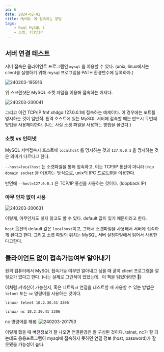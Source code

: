 ```yaml
---
id: 6
date: 2024-02-02
title: MySQL 에 접속하는 방법
tags:
    - Real MySQL 1
    - 소켓, TCP/IP
---
```


## 서버 연결 테스트

서버 접속은 클라이언트 프로그램인 `mysql` 을 이용할 수 있다.
(unix, linux에서는 client를 실행하기 위해 mysql 프로그램을 PATH 환경변수에 등록하자.)

![240203-195916](/posts/6-connect-mysql-server/240203-195916.png)

위 스크린샷은 MySQL 소켓 파일을 이용해 접속하는 예제다.

![240203-200041](/posts/6-connect-mysql-server/240203-200041.png)

그리고 이건 TCP/IP fmf xhdgo 127.0.0.1에 접속하는 예제이다. 이 경우에는 포트를 명시하는 것이 일반적.
원격 호스트에 있는 MySQL 서버에 접속할 때는 반드시 두번째 방법을 사용해야한다. (나는 사실 소켓 파일을 사용하는 방법을 몰랐다.)

### 소켓 vs 인터넷

MySQL 서버접속시 호스트에 `localhost` 를 명시하는 것과 `127.0.0.1` 을 명시하는 것은 의미가 다르다고 한다.

`--host=localhost` 는 소켓파일을 통해 접속하고, 이는 TCP/IP 통신이 아니라 `Unix domain socket` 을 이용하는 방식으로, unix의 IPC 프로토콜을 이용한다.

반면에 `--host=127.0.0.1` 은 TCP/IP 통신을 사용하는 것이다. (loopback IP)

### 아무 인자 없이 사용

![240203-200631](/posts/6-connect-mysql-server/240203-200631.png)

이렇게, 아무인자도 넣지 않고도 할 수 있다.
default 값이 있기 때문이라고 한다.

`host` 옵션의 default 값은 `localhost`이고, 그래서 소켓파일을 사용해서 서버에 접속하게 된다고 한다.
그리고 소켓 파일의 위치는 MySQL 서버 설정파일에서 읽어서 사용한다고한다.

## 클라이언트 없이 접속가능여부 알아내기

원격 컴퓨터에서 MySQL 접속가능 여부만 알아내고 싶을 때 굳이 client 프로그램을 깔 필요가 없다고 한다.
(나는 실제로 그런적이 있었는데.. 이 책을 읽었더라면 🥲)

이처럼 커넥션이 가능한지, 혹은 네트워크 연결을 테스트할 때 사용할 수 있는 방법은
`telnet` 또는 `nc` 명령어를 사용하는 것이다.

```bash
linux> telnet 10.2.30.41 3306
```

```bash
linux> nc 10.2.30.41 3306
```

nc 명령어를 해봄.
![240203-201753](/posts/6-connect-mysql-server/240203-201753.png)

이렇게 했을 때 버전정보가 잘 나오면 연결환경은 잘 구성된 것이다.
telnet, nc가 잘 되는데도 응용프로그램이 mysql에 접속하지 못하면 연결 정보 (host, password)가 잘못됐을 가능성이 높다.


